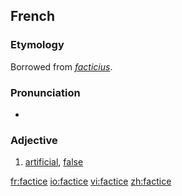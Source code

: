 ==French==

===Etymology===
Borrowed from {{etyl|la|fr}} ''[[facticius]]''.

===Pronunciation===
* {{IPA|/faktis/|lang=fr}}

===Adjective===
{{fr-adj|feminine=factice}}

# [[artificial]], [[false]]

[[fr:factice]]
[[io:factice]]
[[vi:factice]]
[[zh:factice]]
